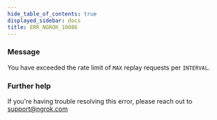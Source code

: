 ```yaml
---
hide_table_of_contents: true
displayed_sidebar: docs
title: ERR_NGROK_10086
---
```


### Message

You have exceeded the rate limit of `MAX` replay requests per `INTERVAL`.

<ErrorDetails />

### Further help

If you're having trouble resolving this error, please reach out to [support@ngrok.com](mailto:support@ngrok.com?subject=Help%20with%20ERR_NGROK_10086)
